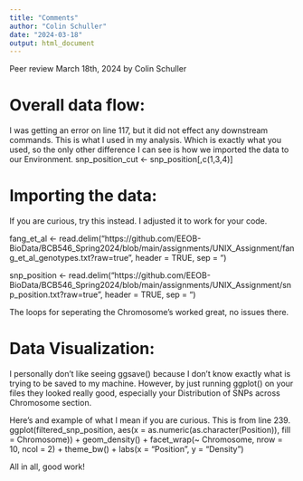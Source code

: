 ---
title: "Comments"
author: "Colin Schuller"
date: "2024-03-18"
output: html_document
---

Peer review March 18th, 2024 by Colin Schuller


# Overall data flow: 
I was getting an error on line 117, but it did not effect any downstream commands.
This is what I used in my analysis. Which is exactly what you used, so the only other difference I can see is how we imported the data to our Environment.
snp_position_cut <- snp_position[,c(1,3,4)]

# Importing the data:
If you are curious, try this instead. I adjusted it to work for your code.

fang_et_al <- read.delim("https://github.com/EEOB-BioData/BCB546_Spring2024/blob/main/assignments/UNIX_Assignment/fang_et_al_genotypes.txt?raw=true", header = TRUE, sep = "\t")

snp_position <- read.delim("https://github.com/EEOB-BioData/BCB546_Spring2024/blob/main/assignments/UNIX_Assignment/snp_position.txt?raw=true", header = TRUE, sep = "\t")



The loops for seperating the Chromosome's worked great, no issues there.

# Data Visualization:
I personally don't like seeing ggsave() because I don't know exactly what is trying to be saved to my machine. However, by just running
ggplot() on your files they looked really good, especially your Distribution of SNPs across Chromosome section.

Here's and example of what I mean if you are curious. This is from line 239.
ggplot(filtered_snp_position, aes(x = as.numeric(as.character(Position)), fill = Chromosome)) + 
  geom_density() + 
  facet_wrap(~ Chromosome, nrow = 10, ncol = 2) + 
  theme_bw() + 
  labs(x = "Position", y = "Density")

All in all, good work!